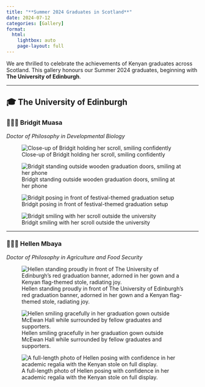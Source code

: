 ```yaml
---
title: "**Summer 2024 Graduates in Scotland**"
date: 2024-07-12
categories: [Gallery]
format:
  html:
    lightbox: auto
    page-layout: full
---
```


We are thrilled to celebrate the achievements of Kenyan graduates across Scotland. This gallery honours our Summer 2024 graduates, beginning with **The University of Edinburgh**.

---

## 🎓 The University of Edinburgh

### 👩🏾‍🎓 Bridgit Muasa  
*Doctor of Philosophy in Developmental Biology*

::: {layout-ncol=2}

![Close-up of Bridgit holding her scroll, smiling confidently](/gallery/images/bridgit-muasa-1.jpg){group="bridgit" description="**Bridgit’s joy captured in a proud close-up shot.**"}

![Bridgit standing outside wooden graduation doors, smiling at her phone](/gallery/images/bridgit-muasa-2.jpg){group="bridgit" description="**Capturing the moment — Bridgit at the university steps after the ceremony.**"}

![Bridgit posing in front of festival-themed graduation setup](/gallery/images/bridgit-muasa-3.jpg){group="bridgit" description="**A celebratory moment: Bridgit with a bright smile in her graduation gown.**"}

![Bridgit smiling with her scroll outside the university](/gallery/images/bridgit-muasa-4.jpg){group="bridgit" description="**Bridgit beaming with pride next to the 'Congratulations Class of 2024' banner.**"}

:::

---

### 👩🏾‍🎓 Hellen Mbaya  
*Doctor of Philosophy in Agriculture and Food Security*

![Hellen standing proudly in front of The University of Edinburgh’s red graduation banner, adorned in her gown and a Kenyan flag-themed stole, radiating joy.](/gallery/images/hellen-mbaya-1.jpeg){group="hellen" description="**Hellen Mbaya radiates confidence and achievement outside the University of Edinburgh.**"}

::: {layout-ncol=2}

![Hellen smiling gracefully in her graduation gown outside McEwan Hall while surrounded by fellow graduates and supporters.](/gallery/images/hellen-mbaya-2.jpeg){group="hellen" description="**A joyful glance — Hellen checks messages of congratulations after her graduation.**"}

![A full-length photo of Hellen posing with confidence in her academic regalia with the Kenyan stole on full display.](/gallery/images/hellen-mbaya-3.jpeg){group="hellen" description="**Hellen proudly displaying her graduation scroll with a radiant smile.**"}

:::